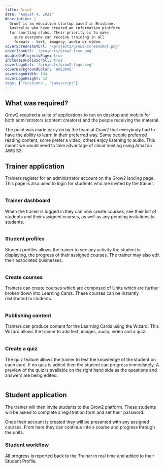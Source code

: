 ```yaml
---
title: Grow2
date: 'August 4, 2021'
description: |
  Grow2 is an education startup based in Brisbane, 
  Australia who have created an information platform 
  for sporting clubs. Their priority is to make 
    sure everyone can receive training in all 
    formats - text, imagery, audio or video. 
coverScreenshotUrl: '/projects/grow2-screenshot.png'
coverIconUrl: '/projects/grow2-icon.png'
doubleOnProjectsPage: true
includeInFolioScroll: true
coverLogoUrl: '/projects/grow2-logo.svg'
coverBackgroundColor: '#003945'
coverLogoWidth: 194
coverLogoHeight: 32
tags: ['functions', 'javascript']
---
```


## What was required?
Grow2 required a suite of applications to run on desktop and mobile for both adminstrators (content creators) and the people receiving the material.

The point was made early on by the team at Grow2 that everybody had to have the ability to learn in their preferred way. Some people preferred reading content, some prefer a video, others enjoy listening to audio. This meant we would need to take advantage of cloud hosting using Amazon AWS S3.

## Trainer application
Trainers register for an administrator account on the Grow2 landing page. This page is also used to login for students who are invited by the trainer.

<div class="browser">
  <img src="/projects/grow2/landing-page.png" alt="" />
</div>

### Trainer dashboard
When the trainer is logged in they can now create courses, see their list of students and their assigned courses, as well as any pending invitations to students.

<div class="browser">
  <img src="/projects/grow2/admin-students.jpg" alt="" />
</div>

### Student profiles 
Student profiles allows the trainer to see any activity the student is displaying, the progress of their assigned courses. The trainer may also edit their associated businesses.

<div class="browser">
  <img src="/projects/grow2/admin-student.jpg" alt="" />
</div>

### Create courses
Trainers can create courses which are composed of Units which are further broken down into Learning Cards. These courses can be instantly distributed to students.

<div class="browser">
  <img src="/projects/grow2/admin-course.jpg" alt="" />
</div>

### Publishing content
Trainers can produce content for the Learning Cards using the Wizard. This Wizard allows the trainer to add text, images, audio, video and a quiz.

<div class="browser">
  <img src="/projects/grow2/admin-card.jpg" alt="" />
</div>

### Create a quiz
The quiz feature allows the trainer to test the knowledge of the student on each card. If no quiz is added then the student can progress immediately. A preview of the quiz is available on the right hand side as the questions and answers are being edited.


<div class="browser">
  <img src="/projects/grow2/admin-cardscrolled.jpg" alt="" />
</div>

## Student application
The trainer will then invite students to the Grow2 platform. These students will be asked to complete a registration form and set their password.

Once their account is created they will be presented with any assigned courses. From here they can continue into a course and progress through the units.

### Student workflow
All progress is reported back to the Trainer in real time and added to their Student Profile.

